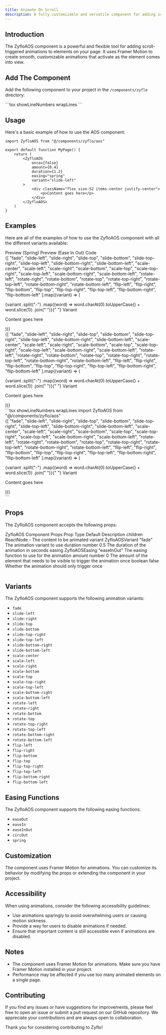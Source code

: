 ```yaml
---
title: Animate On Scroll
description: A fully customizable and versatile component for adding scroll-triggered animations to different elements on your page.
---
```


## Introduction

The ZyfloAOS component is a powerful and flexible tool for adding scroll-triggered animations to elements on your page. It uses Framer Motion to create smooth, customizable animations that activate as the element comes into view.

## Add The Component

Add the following component to your project in the `/components/zyflo` directory:

<ComponentSource>
```tsx showLineNumbers wrapLines
```
</ComponentSource>

## Usage

Here's a basic example of how to use the AOS component:
```tsx showLineNumbers wrapLines
import ZyfloAOS from "@/components/zyflo/aos"

export default function MyPage() {
    return (
        <ZyfloAOS
            once={false}
            amount={0.4}
            duration={1.2}
            easing="spring"
            variant="slide-left"
        >
            <div className="flex size-52 items-center justify-center">
                <p>Content goes here</p>
            </div>
        </ZyfloAOS>
    )
}
```


## Examples

Here are all of the examples of how to use the ZyfloAOS component with all the different variants available:

<Tabs defaultValue="preview-spring" className="w-full mb-4">
  <TabsList className="mb-1">
    <TabsTrigger className="px-10 py-2.5 inline-flex gap-2" value="preview-spring"><Icons.preview className="size-4"/>Preview (Spring)</TabsTrigger>
    <TabsTrigger className="px-10 py-2.5 inline-flex gap-2" value="preview-ease-in-out"><Icons.preview className="size-4"/>Preview (Ease In Out)</TabsTrigger>
    <TabsTrigger className="px-10 py-2.5 inline-flex gap-2" value="code"><Icons.code className="size-4"/>Code</TabsTrigger>
  </TabsList>
  <TabsContent value="preview-spring">
    <ZyfloWindowMockup>
        <div className="relative flex flex-row flex-wrap items-start justify-start gap-8">
            {[
                "fade",
                "slide-left",
                "slide-right",
                "slide-top",
                "slide-bottom",
                "slide-top-right",
                "slide-top-left",
                "slide-bottom-right",
                "slide-bottom-left",
                "scale-center",
                "scale-left",
                "scale-right",
                "scale-bottom",
                "scale-top",
                "scale-top-right",
                "scale-top-left",
                "scale-bottom-right",
                "scale-bottom-left",
                "rotate-left",
                "rotate-right",
                "rotate-bottom",
                "rotate-top",
                "rotate-top-right",
                "rotate-top-left",
                "rotate-bottom-right",
                "rotate-bottom-left",
                "flip-left",
                "flip-right",
                "flip-bottom",
                "flip-top",
                "flip-top-right",
                "flip-top-left",
                "flip-bottom-right",
                "flip-bottom-left"
            ].map((variant) => (
              <div className="relative flex flex-col items-start justify-start">
                <p className="my-4 font-bold">
                  {variant
                    .split("-")
                    .map((word) => word.charAt(0).toUpperCase() + word.slice(1))
                    .join(" ")}{" "}
                  Variant
                </p>
                <ZyfloAOS
                  once={false}
                  key={variant}
                  amount={0.4}
                  duration={1.2}
                  easing="spring"
                  variant={variant}
                >
                  <div className="flex size-52 items-center justify-center rounded-2xl border-2 border-primary/20 bg-secondary/50 shadow-[0_0_20px_0] shadow-primary/5 zyflo-transition hover:border-primary/40 hover:shadow-[0_0_40px_0] hover:shadow-primary/20">
                    <p className="font-bold">Content goes here</p>
                  </div>
                </ZyfloAOS>
              </div>
            ))}
          </div>
    </ZyfloWindowMockup>
  </TabsContent>
  <TabsContent value="preview-ease-in-out">
    <ZyfloWindowMockup>
        <div className="relative flex flex-row flex-wrap items-start justify-start gap-8">
            {[
                "fade",
                "slide-left",
                "slide-right",
                "slide-top",
                "slide-bottom",
                "slide-top-right",
                "slide-top-left",
                "slide-bottom-right",
                "slide-bottom-left",
                "scale-center",
                "scale-left",
                "scale-right",
                "scale-bottom",
                "scale-top",
                "scale-top-right",
                "scale-top-left",
                "scale-bottom-right",
                "scale-bottom-left",
                "rotate-left",
                "rotate-right",
                "rotate-bottom",
                "rotate-top",
                "rotate-top-right",
                "rotate-top-left",
                "rotate-bottom-right",
                "rotate-bottom-left",
                "flip-left",
                "flip-right",
                "flip-bottom",
                "flip-top",
                "flip-top-right",
                "flip-top-left",
                "flip-bottom-right",
                "flip-bottom-left"
            ].map((variant) => (
              <div className="relative flex flex-col items-start justify-start">
                <p className="my-4 font-bold">
                  {variant
                    .split("-")
                    .map((word) => word.charAt(0).toUpperCase() + word.slice(1))
                    .join(" ")}{" "}
                  Variant
                </p>
                <ZyfloAOS
                  once={false}
                  key={variant}
                  amount={0.4}
                  duration={0.4}
                  easing="ease-in-out"
                  variant={variant}
                >
                  <div className="flex size-52 items-center justify-center rounded-2xl border-2 border-primary/20 bg-secondary/50 shadow-[0_0_20px_0] shadow-primary/5 zyflo-transition hover:border-primary/40 hover:shadow-[0_0_40px_0] hover:shadow-primary/20">
                    <p className="font-bold">Content goes here</p>
                  </div>
                </ZyfloAOS>
              </div>
            ))}
          </div>
    </ZyfloWindowMockup>
  </TabsContent>
  
  <TabsContent value="code">
    <ComponentSource>
```tsx showLineNumbers wrapLines
import ZyfloAOS from "@/components/zyflo/aos"
 <div className="relative flex flex-row flex-wrap items-start justify-start gap-8">
    {[
        "fade",
        "slide-left",
        "slide-right",
        "slide-top",
        "slide-bottom",
        "slide-top-right",
        "slide-top-left",
        "slide-bottom-right",
        "slide-bottom-left",
        "scale-center",
        "scale-left",
        "scale-right",
        "scale-bottom",
        "scale-top",
        "scale-top-right",
        "scale-top-left",
        "scale-bottom-right",
        "scale-bottom-left",
        "rotate-left",
        "rotate-right",
        "rotate-bottom",
        "rotate-top",
        "rotate-top-right",
        "rotate-top-left",
        "rotate-bottom-right",
        "rotate-bottom-left",
        "flip-left",
        "flip-right",
        "flip-bottom",
        "flip-top",
        "flip-top-right",
        "flip-top-left",
        "flip-bottom-right",
        "flip-bottom-left"
    ].map((variant) => (
        <div className="relative flex flex-col items-start justify-start">
            <p className="my-4 font-bold">
                {variant
                .split("-")
                .map((word) => word.charAt(0).toUpperCase() + word.slice(1))
                .join(" ")}{" "}
                Variant
            </p>
            <ZyfloAOS
                once={false} // set to true if you want the animation to only trigger once
                key={variant}
                amount={0.4} // adjust as needed
                duration={1.2} // adjust as needed
                easing="ease-in-out" // chose any easing from the available easings
                variant={variant}
            >
                <div className="flex size-52 items-center justify-center rounded-2xl">
                    <p className="font-bold">Content goes here</p>
                </div>
            </ZyfloAOS>
        </div>
    ))}
</div>
```
</ComponentSource>
  </TabsContent>
</Tabs>


## Props

The ZyfloAOS component accepts the following props:

<Table>
  <TableCaption>ZyfloAOS Component Props</TableCaption>
  <TableHeader>
    <TableRow className="border-foreground/50 border-b font-bold text-foreground">
      <TableHead className="md:w-[19%] w-[35%]">Prop</TableHead>
      <TableHead className="w-[25%] md:block hidden">Type</TableHead>
      <TableHead className="w-[15%] lg:block hidden">Default</TableHead>
      <TableHead className="lg:w-[41%] md:w-[56%] w-[65%]">Description</TableHead>
    </TableRow>
  </TableHeader>
  <TableBody>
    <TableRow>
      <TableCell className="md:w-[19%] w-[35%]">children</TableCell>
      <TableCell className="w-[25%] md:block hidden">ReactNode</TableCell>
      <TableCell className="w-[15%] lg:block hidden">-</TableCell>
      <TableCell className="lg:w-[41%] md:w-[56%] w-[65%]">The content to be animated</TableCell>
    </TableRow>
    <TableRow>
      <TableCell className="md:w-[19%] w-[35%]">variant</TableCell>
      <TableCell className="w-[25%] md:block hidden">ZyfloAOSVariant</TableCell>
      <TableCell className="w-[15%] lg:block hidden">"fade"</TableCell>
      <TableCell className="lg:w-[41%] md:w-[56%] w-[65%]">The animation variant to use</TableCell>
    </TableRow>
    <TableRow>
      <TableCell className="md:w-[19%] w-[35%]">duration</TableCell>
      <TableCell className="w-[25%] md:block hidden">number</TableCell>
      <TableCell className="w-[15%] lg:block hidden">0.5</TableCell>
      <TableCell className="lg:w-[41%] md:w-[56%] w-[65%]">The duration of the animation in seconds</TableCell>
    </TableRow>
    <TableRow>
      <TableCell className="md:w-[19%] w-[35%]">easing</TableCell>
      <TableCell className="w-[25%] md:block hidden">ZyfloAOSEasing</TableCell>
      <TableCell className="w-[15%] lg:block hidden">"easeInOut"</TableCell>
      <TableCell className="lg:w-[41%] md:w-[56%] w-[65%]">The easing function to use for the animation</TableCell>
    </TableRow>
    <TableRow>
      <TableCell className="md:w-[19%] w-[35%]">amount</TableCell>
      <TableCell className="w-[25%] md:block hidden">number</TableCell>
      <TableCell className="w-[15%] lg:block hidden">0</TableCell>
      <TableCell className="lg:w-[41%] md:w-[56%] w-[65%]">The amount of the element that needs to be visible to trigger the animation</TableCell>
    </TableRow>
    <TableRow>
      <TableCell className="md:w-[19%] w-[35%]">once</TableCell>
      <TableCell className="w-[25%] md:block hidden">boolean</TableCell>
      <TableCell className="w-[15%] lg:block hidden">false</TableCell>
      <TableCell className="lg:w-[41%] md:w-[56%] w-[65%]">Whether the animation should only trigger once</TableCell>
    </TableRow>
  </TableBody>
</Table>

## Variants

The ZyfloAOS component supports the following animation variants:

- `fade`
- `slide-left`
- `slide-right`
- `slide-top`
- `slide-bottom`
- `slide-top-right`
- `slide-top-left`
- `slide-bottom-right`
- `slide-bottom-left`
- `scale-center`
- `scale-left`
- `scale-right`
- `scale-bottom`
- `scale-top`
- `scale-top-right`
- `scale-top-left`
- `scale-bottom-right`
- `scale-bottom-left`
- `rotate-left`
- `rotate-right`
- `rotate-bottom`
- `rotate-top`
- `rotate-top-right`
- `rotate-top-left`
- `rotate-bottom-right`
- `rotate-bottom-left`
- `flip-left`
- `flip-right`
- `flip-bottom`
- `flip-top`
- `flip-top-right`
- `flip-top-left`
- `flip-bottom-right`
- `flip-bottom-left`

## Easing Functions

The ZyfloAOS component supports the following easing functions:

- `easeOut`
- `easeIn`
- `easeInOut`
- `circOut`
- `spring`

## Customization

The component uses Framer Motion for animations. You can customize its behavior by modifying the props or extending the component in your project.

## Accessibility

When using animations, consider the following accessibility guidelines:

- Use animations sparingly to avoid overwhelming users or causing motion sickness.
- Provide a way for users to disable animations if needed.
- Ensure that important content is still accessible even if animations are disabled.

## Notes

- The component uses Framer Motion for animations. Make sure you have Framer Motion installed in your project.
- Performance may be affected if you use too many animated elements on a single page.

## Contributing

If you find any issues or have suggestions for improvements, please feel free to open an issue or submit a pull request on our GitHub repository. We appreciate your contributions and are always open to collaboration.

Thank you for considering contributing to Zyflo!

